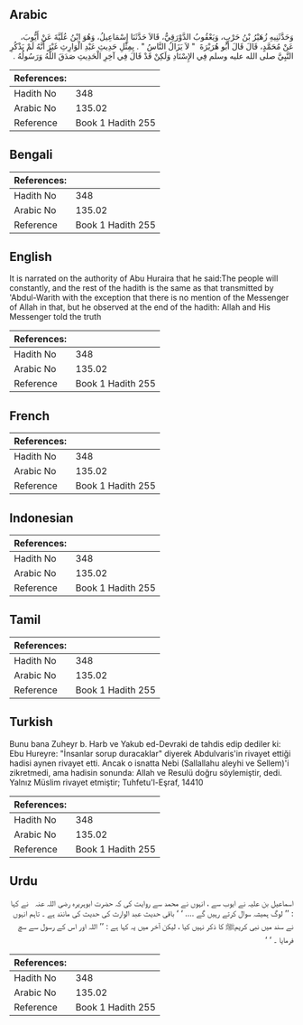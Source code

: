 ## Arabic


<div dir="rtl" lang="ar" style={{fontSize:'larger',backgroundColor:'#f8f9fa',padding:20}}>
وَحَدَّثَنِيهِ زُهَيْرُ بْنُ حَرْبٍ، وَيَعْقُوبُ الدَّوْرَقِيُّ، قَالاَ حَدَّثَنَا إِسْمَاعِيلُ، وَهُوَ ابْنُ عُلَيَّةَ عَنْ أَيُّوبَ، عَنْ مُحَمَّدٍ، قَالَ قَالَ أَبُو هُرَيْرَةَ ‏ "‏ لاَ يَزَالُ النَّاسُ ‏"‏ ‏.‏ بِمِثْلِ حَدِيثِ عَبْدِ الْوَارِثِ غَيْرَ أَنَّهُ لَمْ يَذْكُرِ النَّبِيَّ صلى الله عليه وسلم فِي الإِسْنَادِ وَلَكِنْ قَدْ قَالَ فِي آخِرِ الْحَدِيثِ صَدَقَ اللَّهُ وَرَسُولُهُ ‏.‏
</div>
<div style={{backgroundColor:'#f8f9fa',padding:20, marginBottom: 10}}><table> <thead> <tr> <th>References:</th> <th></th> </tr> </thead> <tbody><tr><td>Hadith No</td><td>348</td></tr><tr><td>Arabic No</td><td>135.02</td></tr><tr><td>Reference</td><td>Book 1 Hadith 255</td></tr></tbody></table></div>

## Bengali


<div dir="ltr" lang="bn" style={{fontSize:'larger',backgroundColor:'#f8f9fa',padding:20}}>

</div>
<div style={{backgroundColor:'#f8f9fa',padding:20, marginBottom: 10}}><table> <thead> <tr> <th>References:</th> <th></th> </tr> </thead> <tbody><tr><td>Hadith No</td><td>348</td></tr><tr><td>Arabic No</td><td>135.02</td></tr><tr><td>Reference</td><td>Book 1 Hadith 255</td></tr></tbody></table></div>

## English


<div dir="ltr" lang="en" style={{fontSize:'larger',backgroundColor:'#f8f9fa',padding:20}}>
It is narrated on the authority of Abu Huraira that he said:The people will constantly, and the rest of the hadith is the same as that transmitted by 'Abdul-Warith with the exception that there is no mention of the Messenger of Allah in that, but he observed at the end of the hadith: Allah and His Messenger told the truth
</div>
<div style={{backgroundColor:'#f8f9fa',padding:20, marginBottom: 10}}><table> <thead> <tr> <th>References:</th> <th></th> </tr> </thead> <tbody><tr><td>Hadith No</td><td>348</td></tr><tr><td>Arabic No</td><td>135.02</td></tr><tr><td>Reference</td><td>Book 1 Hadith 255</td></tr></tbody></table></div>

## French


<div dir="ltr" lang="fr" style={{fontSize:'larger',backgroundColor:'#f8f9fa',padding:20}}>

</div>
<div style={{backgroundColor:'#f8f9fa',padding:20, marginBottom: 10}}><table> <thead> <tr> <th>References:</th> <th></th> </tr> </thead> <tbody><tr><td>Hadith No</td><td>348</td></tr><tr><td>Arabic No</td><td>135.02</td></tr><tr><td>Reference</td><td>Book 1 Hadith 255</td></tr></tbody></table></div>

## Indonesian


<div dir="ltr" lang="id" style={{fontSize:'larger',backgroundColor:'#f8f9fa',padding:20}}>

</div>
<div style={{backgroundColor:'#f8f9fa',padding:20, marginBottom: 10}}><table> <thead> <tr> <th>References:</th> <th></th> </tr> </thead> <tbody><tr><td>Hadith No</td><td>348</td></tr><tr><td>Arabic No</td><td>135.02</td></tr><tr><td>Reference</td><td>Book 1 Hadith 255</td></tr></tbody></table></div>

## Tamil


<div dir="ltr" lang="ta" style={{fontSize:'larger',backgroundColor:'#f8f9fa',padding:20}}>

</div>
<div style={{backgroundColor:'#f8f9fa',padding:20, marginBottom: 10}}><table> <thead> <tr> <th>References:</th> <th></th> </tr> </thead> <tbody><tr><td>Hadith No</td><td>348</td></tr><tr><td>Arabic No</td><td>135.02</td></tr><tr><td>Reference</td><td>Book 1 Hadith 255</td></tr></tbody></table></div>

## Turkish


<div dir="ltr" lang="tr" style={{fontSize:'larger',backgroundColor:'#f8f9fa',padding:20}}>
Bunu bana Zuheyr b. Harb ve Yakub ed-Devraki de tahdis edip dediler ki: Ebu Hureyre: "İnsanlar sorup duracaklar" diyerek Abdulvaris'in rivayet ettiği hadisi aynen rivayet etti. Ancak o isnatta Nebi (Sallallahu aleyhi ve Sellem)'i zikretmedi, ama hadisin sonunda: Allah ve Resulü doğru söylemiştir, dedi. Yalnız Müslim rivayet etmiştir; Tuhfetu'l-Eşraf, 14410
</div>
<div style={{backgroundColor:'#f8f9fa',padding:20, marginBottom: 10}}><table> <thead> <tr> <th>References:</th> <th></th> </tr> </thead> <tbody><tr><td>Hadith No</td><td>348</td></tr><tr><td>Arabic No</td><td>135.02</td></tr><tr><td>Reference</td><td>Book 1 Hadith 255</td></tr></tbody></table></div>

## Urdu


<div dir="rtl" lang="ur" style={{fontSize:'larger',backgroundColor:'#f8f9fa',padding:20}}>
اسماعیل بن علیہ نے ایوب سے ، انہوں نے محمد سے روایت کی کہ حضرت ابوہریرہ ‌رضی ‌اللہ ‌عنہ ‌ ‌ نے کہا : ’’ لوگ ہمیشہ سوال کرتے رہیں گے .... ‘ ‘ باقی حدیث عبد الوارث کی حدیث کی مانند ہے ۔ تاہم انہوں نے سند میں نبی کریمﷺ کا ذکر نہیں کیا ، لیکن آخر میں یہ کہا ہے : ’’ اللہ اور اس کے رسول سے سچ فرمایا ۔ ‘ ‘
</div>
<div style={{backgroundColor:'#f8f9fa',padding:20, marginBottom: 10}}><table> <thead> <tr> <th>References:</th> <th></th> </tr> </thead> <tbody><tr><td>Hadith No</td><td>348</td></tr><tr><td>Arabic No</td><td>135.02</td></tr><tr><td>Reference</td><td>Book 1 Hadith 255</td></tr></tbody></table></div>